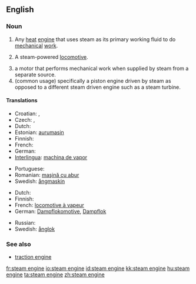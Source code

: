 ==English==

===Noun===
{{en-noun|sg=[[steam]] [[engine]]}}

# Any [[heat]] [[engine]] that uses steam as its primary working fluid to do [[mechanical]] [[work]].
# {{UK}} A steam-powered [[locomotive]].
# a motor that performs mechanical work when supplied by steam from a separate source.
# (common usage) specifically a piston engine driven by steam as opposed to a different steam driven engine such as a steam turbine.

====Translations====
{{trans-top|machine}}
* Croatian: {{t-|hr|parni stroj|m}}, {{t-|hr|parostroj|m}}
* Czech: {{t-|cs|parní stroj|m}}, {{t-|cs|parostroj|m}}
* Dutch: {{t+|nl|stoommachine|f}}
* Estonian: [[aurumasin]]
* Finnish: {{t-|fi|höyrykone}}
* French: {{t+|fr|machine à vapeur|f}}
* German: {{t+|de|Dampfmaschine|f}}
* [[Interlingua]]: [[machina de vapor]]
{{trans-mid}}
* Portuguese: {{t+|pt|máquina a vapor|f}}
* Romanian: [[maşină cu abur]]
* Swedish: [[ångmaskin]] {{c}}
{{trans-bottom}}

{{trans-top|locomotive}}
* Dutch: {{t+|nl|stoomlocomotief}}
* Finnish: {{t-|fi|höyryveturi}}
* French: [[locomotive à vapeur]] {{f}}
* German: [[Dampflokomotive]], [[Dampflok]] {{f}}
{{trans-mid}}
* Russian: {{t+|ru|паровоз|sc=Cyrl}}
* Swedish: [[ånglok]] {{n}}
{{trans-bottom}}

===See also===
*[[traction engine]]

[[fr:steam engine]]
[[io:steam engine]]
[[id:steam engine]]
[[kk:steam engine]]
[[hu:steam engine]]
[[ta:steam engine]]
[[zh:steam engine]]